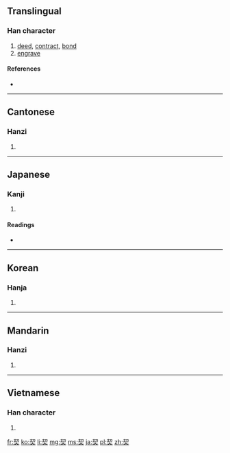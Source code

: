 {{also|契}}
==Translingual==

===Han character===
{{Han char|rn=37|rad=大|as=06|sn=9|four=5743<sub>2</sub>|canj=手竹大 (QHK)}}

# [[deed]], [[contract]], [[bond]]
# [[engrave]]

====References====
* {{Han ref|kx=0251.210|dkj=05917|dj=0513.010|hdz=10536.100|uh=5951|ud=22865|bh=ABB4|bd=43956}}

----

==Cantonese==

===Hanzi===
{{yue-hanzi|jyut=|y=kai3, kit3}}

# {{defn|Cantonese|sort=大06}}

----

==Japanese==

===Kanji===
{{ja-kanji|grade=c|rs=大06}}

# {{defn|Japanese|sort=大06}}

====Readings====
* {{ja-readings|on=[[せつ]] (setsu), [[けい]] (kei)|kun=[[ちぎる]] (chigiru), [[きざむ]] (kizamu), [[わりふ]] (warifu)}}

----

==Korean==

===Hanja===
{{ko-hanja|hangeul=[[계]], [[글]]|rv=gye, geul|mr=kye, kŭl}}

# {{defn|Korean|sort=大06}}

----

==Mandarin==

===Hanzi===
{{cmn-hanzi|pin=[[qì]] ([[qi4]])|wg=ch'i<sup>4</sup>}}

# {{defn|Mandarin|sort=大06}}

----

==Vietnamese==

===Han character===
{{vi-hantu|[[khế]], [[khé]], [[khè]], [[khía]], [[khít]], [[khẻ]], [[khẽ]], [[khịt]]|rs=大06}}

# {{defn|Vietnamese|sort=大06}}

[[fr:契]]
[[ko:契]]
[[li:契]]
[[mg:契]]
[[ms:契]]
[[ja:契]]
[[pl:契]]
[[zh:契]]